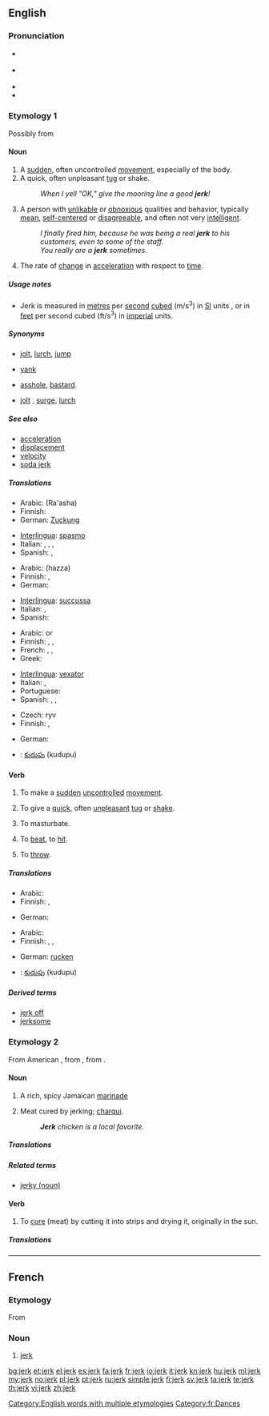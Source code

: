 ==English==

===Pronunciation===
* {{a|British}} {{IPA|/dʒɜ:k/}}
* {{a|US}} {{IPA|/dʒɝk/}}
* {{audio|en-us-jerk.ogg|Audio (US)}}
* {{rhymes|ɜː(r)k}}

===Etymology 1===
Possibly from {{etyl|enm|en}} {{term|yerk||lang=enm|sudden motion}}

====Noun====
{{en-noun}}

# A [[sudden]], often uncontrolled [[movement]], especially of the body.
# A quick, often unpleasant [[tug]] or shake.
#: ''When I yell "OK," give the mooring line a good '''jerk'''!''
# {{US|slang|pejorative}} A person with [[unlikable]] or [[obnoxious]] qualities and behavior, typically [[mean]], [[self-centered]] or [[disagreeable]], and often not very [[intelligent]].
#: ''I finally fired him, because he was being a real '''jerk''' to his customers, even to some of the staff.''
#: ''You really are a '''jerk''' sometimes.''
# {{physics|engineering}} The rate of [[change]] in [[acceleration]] with respect to [[time]].

=====Usage notes=====
{{wikipedia|Jerk}}
* Jerk is measured in [[metre]]s per [[second]] [[cube]]d (m/s<sup>3</sup>) in [[SI]] units , or in [[feet]] per second cubed (ft/s<sup>3</sup>) in [[imperial]] units.

=====Synonyms=====
* {{sense|sudden movement}} [[jolt]], [[lurch]], [[jump]]
* {{sense|quick tug}} [[yank]]
* {{sense|unlikable person}} [[asshole]], [[bastard]].
* {{sense|physics, change in acceleration}} [[jolt]] {{qualifier|British}}, [[surge]], [[lurch]]

=====See also=====
* [[acceleration]]
* [[displacement]]
* [[velocity]]
* [[soda jerk]]

=====Translations=====
{{trans-top|sudden, uncontrolled movement, for instance, of the body}}
* Arabic: {{Arab|[[رعشة]]}} (Ra'asha)
* Finnish: {{t|fi|nytkähdys}}
* German: [[Zuckung]] {{f}}
{{trans-mid}}
* [[Interlingua]]: [[spasmo]]
* Italian: {{t-|it|sobbalzo}},  {{t-|it|scatto}},  {{t-|it|spasmo}},  {{t+|it|tic}}
* Spanish: {{t-|es|tic|m}}, {{t+|es|espasmo|m}}
{{trans-bottom}}

{{trans-top|quick, often unpleasant tug or shake}}
* Arabic: {{Arab|[[هزة]]}} (hazza)
* Finnish: {{t-|fi|nykäisy}}, {{t-|fi|nykäys}}
* German: {{t+|de|Ruck|m}}
{{trans-mid}}
* [[Interlingua]]: [[succussa]]
* Italian: {{t-|it|strattone}},  {{t+|it|strappo}}
* Spanish: {{t-|es|sacudida|f}}
{{trans-bottom}}

{{trans-top|person, usually male, who is unwelcome due to unlikable qualities and behavior}}
* Arabic: {{Arab|[[أحمق]]}} or {{Arab|[[مغفل]]}}
* Finnish: {{t+|fi|paskiainen}}, {{t+|fi|ääliö}}, {{t+|fi|idiootti}}
* French: {{t+|fr|conard|m}},  {{t+|fr|connard|m}},  {{t+|fr|con|m}}
* Greek: {{t+|el|κόπανος|m|tr=kopanos}}
{{trans-mid}}
* [[Interlingua]]: [[vexator]]
* Italian: {{t+|it|idiota}},  {{t+|it|scemo}}
* Portuguese: {{t|pt|estúpido}}
* Spanish: {{t-|es|gilí|m|f}}, {{t+|es|tonto}}, {{t+|es|miserable}}
{{trans-bottom}}

{{trans-top|change in acceleration with respect to time}}
* Czech: ryv
* Finnish: {{t-|fi|kiihtyvyyden}} {{t+|fi|muutos}}, {{t-|fi|nykäys}}
{{trans-mid}}
* German: {{t+|de|Ruck|m}}
{{trans-bottom}}

{{checktrans-top}}
* {{ttbc|Telugu}}: [[కుదుపు]] (kudupu)
{{checktrans-mid}}
{{checktrans-bottom}}

====Verb====
{{en-verb}}

# {{intransitive}} To make a [[sudden]] [[uncontrolled]] [[movement]].
# {{transitive}} To give a [[quick]], often [[unpleasant]] [[tug]] or [[shake]].
# {{UK|slang|vulgar}} To masturbate.
# {{obsolete}} To [[beat]], to [[hit]].
# {{obsolete}} To [[throw]].

=====Translations=====
{{trans-top|intransitive: to make a sudden uncontrolled movement}}
* Arabic: {{Arab|[[يرتعش]]}}
* Finnish: {{t-|fi|nytkähtää}}, {{t-|fi|heilahtaa}}
{{trans-mid}}
* German: {{t+|de|zucken}}
{{trans-bottom}}

{{trans-top|transitive: to give a quick, often unpleasant tug or shake}}
* Arabic: {{Arab|[[يهز]]}}
* Finnish: {{t|fi|nytkäytttää}}, {{t-|fi|heilauttaa}}, {{t-|fi|heilahduttaa}}
{{trans-mid}}
* German: [[rucken]]
{{trans-bottom}}

{{checktrans-top}}
* {{ttbc|Telugu}}: [[కుదుపు]] (kudupu)
{{checktrans-mid}}
{{checktrans-bottom}}

=====Derived terms=====
* [[jerk off]]
* [[jerksome]]

===Etymology 2===
From American {{etyl|es}} {{term|charquear}}, from {{term|charqui}}, from {{etyl|qwe|en}} {{term|echarqui||strips of dried flesh}}.

====Noun====
{{en-noun|-}}

# {{Caribbean}} A rich, spicy Jamaican [[marinade]]
# {{Caribbean}} Meat cured by jerking; [[charqui]].
#: '''''Jerk''' chicken is a local favorite.''

=====Translations=====
{{trans-top|A rich, spicy Jamaican marinade; a dish made with such a marinade}}
{{trans-mid}}
{{trans-bottom}}

=====Related terms=====
* [[jerky#Noun|jerky (noun)]]

====Verb====
{{en-verb}}

# To [[cure]] (meat) by cutting it into strips and drying it, originally in the sun.

=====Translations=====
{{trans-top|To marinade in jerk seasoning}}
{{trans-mid}}
{{trans-bottom}}

[[Category:English words with multiple etymologies]]

----

==French==

===Etymology===
From {{etyl|en|fr}}

===Noun===
{{fr-noun|m}}

# [[#English|jerk]] {{gloss|dance}}

[[Category:fr:Dances]]

[[bg:jerk]]
[[et:jerk]]
[[el:jerk]]
[[es:jerk]]
[[fa:jerk]]
[[fr:jerk]]
[[io:jerk]]
[[it:jerk]]
[[kn:jerk]]
[[hu:jerk]]
[[ml:jerk]]
[[my:jerk]]
[[no:jerk]]
[[pl:jerk]]
[[pt:jerk]]
[[ru:jerk]]
[[simple:jerk]]
[[fi:jerk]]
[[sv:jerk]]
[[ta:jerk]]
[[te:jerk]]
[[th:jerk]]
[[vi:jerk]]
[[zh:jerk]]